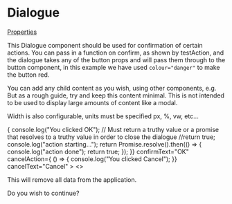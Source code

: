 
<Meta title="Components/Dialogue" component={Dialogue} />

# Dialogue

[Properties](#properties)

This Dialogue component should be used for confirmation of certain actions. You can pass in a function on confirm, as shown by testAction, and the dialogue takes any of the button props and will pass them through to the button component, in this example we have used `colour="danger"` to make the button red.

You can add any child content as you wish, using other components, e.g.  But as a rough guide, try and keep this content minimal. This is not intended to be used to display large amounts of content like a modal.

Width is also configurable, units must be specified px, %, vw, etc...

<Preview>
  <Story name="Basic">
   <Dialogue
      width="320px"
      buttonText="Delete data"
      colour="danger"
      icon={["fas", "trash"]}
      confirmAction={() => {
        console.log("You clicked OK");
        // Must return a truthy value or a promise that resolves to a truthy value in order to close the dialogue
        //return true;
        console.log("action starting...");
        return Promise.resolve().then(() => {
          console.log("action done");
          return true;
        });
      }}
      confirmText="OK"
      cancelAction={ () => {
        console.log("You clicked Cancel");
      }}
      cancelText="Cancel"
    >
      <>
        <P weight="bold" marginBottom="sm">
          This will remove all data from the application.
        </P>
        <P>Do you wish to continue?</P>
      </>
    </Dialogue>
  </Story>
</Preview>
